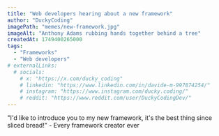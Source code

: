 ```yaml
---
title: "Web developers hearing about a new framework"
author: "DuckyCoding"
imagePath: "memes/new-framework.jpg"
imageAlt: "Anthony Adams rubbing hands together behind a tree"
createdAt: 1749400265000
tags: 
  - "Frameworks"
  - "Web developers"
# externalLinks:
  # socials:
    # x: "https://x.com/ducky_coding"
    # linkedin: "https://www.linkedin.com/in/davide-m-997874254/"
    # instagram: "https://www.instagram.com/ducky.coding/"
    # reddit: "https://www.reddit.com/user/DuckyCodingDev/"
---
```


"I'd like to introduce you to my new framework, it's the best thing since sliced bread!" - Every framework creator ever